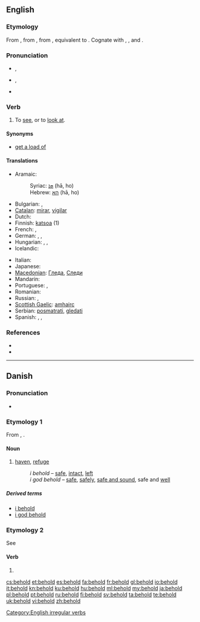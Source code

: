 ==English==

===Etymology===
From {{etyl|enm}} {{term|beholden|lang=enm}}, from {{etyl|ang}} {{term|behealdan||to hold, have, occupy, possess, guard, preserve, contain, belong, keep, observe, consider, behold, look at, gaze on, see, signify, avail, effect, take care, beware, be cautious, restrain, act, behave|lang=ang}}, from {{proto|Germanic|bihaldanan|to hold with, keep|lang=en}}, equivalent to {{prefix|be|hold}}. Cognate with {{etyl|nl|-}} {{term|behouden||to keep, restrain, preserve|lang=nl}}, {{etyl|de|-}} {{term|behalten||to keep, restrain, remember|lang=de}}, {{etyl|da|-}} and {{etyl|no|-}} {{term|beholde||to keep|lang=da|lang=no}}.

===Pronunciation===
* {{a|UK}} {{IPA|/bɪˈhəʊld/}}, {{SAMPA|/bI"h@Uld/}}
* {{a|GenAM}} {{IPA|/bɪˈhoʊld/}}, {{SAMPA|/bI"hoUld/}}
* {{audio|en-us-behold.ogg|Audio (US)}}

===Verb===
{{en-verb|beholds|beholding|beheld|'''[[beheld]]''' or rarely '''[[beholden]]'''}}

# {{transitive}} To [[see]], or to [[look at]].

====Synonyms====
* [[get a load of]]

====Translations====
{{trans-top|to see, to look at}}
* Aramaic:
*: Syriac: [[ܗܐ]] (hā, ho)
*: Hebrew: [[הא]] (hā, ho)
* Bulgarian: {{t|bg|гледам}}, {{t+|bg|виждам}}
* [[Catalan]]: [[mirar]], [[vigilar]]
* Dutch: {{t+|nl|aanschouwen}}
* Finnish: [[katsoa]] (1)
* French: {{t+|fr|regarder}}, {{t+|fr|voir}}
* German: {{t+|de|betrachten}}, {{t+|de|sehen}}, {{t+|de|schauen}}
* Hungarian: {{t+|hu|meglát}}, {{t+|hu|észrevesz}}, {{t|hu| megpillant}}
* Icelandic: {{t+|is|sjá}}
{{trans-mid}}
* Italian: {{t+|it|guardare}}
* Japanese: {{t+|ja|見る|tr=miru}}
* [[Macedonian]]: [[Гледа]], [[Следи]]
* Mandarin: {{t-|cmn|看|tr=kàn|sc=Hani}}
* Portuguese: {{t+|pt|ver}}, {{t+|pt|contemplar}}
* Romanian: {{t+|ro|vedea}}
* Russian: {{t+|ru|смотреть}}, {{t+|ru|глядеть}}
* [[Scottish Gaelic]]: [[amhairc]]
* Serbian: [[posmatrati]], [[gledati]]
* Spanish: {{t-|es|contemplar}}, {{t+|es|mirar}}, {{t+|es|observar}}
{{trans-bottom}}

===References===
* {{R:Century 1911}}
* {{R:Webster 1913}}

[[Category:English irregular verbs]]

----

==Danish==

===Pronunciation===
* {{IPA|/behɔl/|[b̥eˈhʌlˀ]|lang=da}}

===Etymology 1===
From {{etyl|gml|da}} {{term|beholt|lang=gml}}, {{term|behalt|lang=gml}}.

====Noun====
{{infl|da|noun}}

# {{qualifier|archaic|lang=da}} [[haven]], [[refuge]]
#:  ''i behold'' –  [[safe]], [[intact]], [[left]] {{gloss|remaining}}
#: ''i god behold'' – [[safe]], [[safely]], [[safe and sound]], safe and [[well]]

=====Derived terms=====
* [[i behold]]
* [[i god behold]]

===Etymology 2===
See {{term|beholde||to keep|lang=da}}

====Verb====
{{infl|da|verb form}}

# {{form of|imperative|beholde|lang=da}}

[[cs:behold]]
[[et:behold]]
[[es:behold]]
[[fa:behold]]
[[fr:behold]]
[[gl:behold]]
[[io:behold]]
[[it:behold]]
[[kn:behold]]
[[ku:behold]]
[[hu:behold]]
[[ml:behold]]
[[my:behold]]
[[ja:behold]]
[[pl:behold]]
[[pt:behold]]
[[ru:behold]]
[[fi:behold]]
[[sv:behold]]
[[ta:behold]]
[[te:behold]]
[[uk:behold]]
[[vi:behold]]
[[zh:behold]]